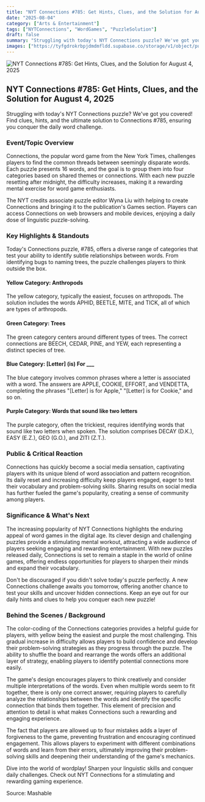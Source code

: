 ```yaml
---
title: "NYT Connections #785: Get Hints, Clues, and the Solution for August 4, 2025"
date: "2025-08-04"
category: ["Arts & Entertainment"]
tags: ["NYTConnections", "WordGames", "PuzzleSolution"]
draft: false
summary: "Struggling with today's NYT Connections puzzle? We've got you covered! Find clues, hints, and the ultimate solution to Connections #785, ensuring you conquer the daily word challenge."
images: ["https://tyfgdrokrbpjdmdmfldd.supabase.co/storage/v1/object/public/image/2025-08-04-12-03-56-097-04-00.jpg"]
---
```



![NYT Connections #785: Get Hints, Clues, and the Solution for August 4, 2025](https://tyfgdrokrbpjdmdmfldd.supabase.co/storage/v1/object/public/image/2025-08-04-12-03-56-097-04-00.jpg)

## NYT Connections #785: Get Hints, Clues, and the Solution for August 4, 2025

Struggling with today's NYT Connections puzzle? We've got you covered! Find clues, hints, and the ultimate solution to Connections #785, ensuring you conquer the daily word challenge.

### Event/Topic Overview

Connections, the popular word game from the New York Times, challenges players to find the common threads between seemingly disparate words. Each puzzle presents 16 words, and the goal is to group them into four categories based on shared themes or connections. With each new puzzle resetting after midnight, the difficulty increases, making it a rewarding mental exercise for word game enthusiasts.

The NYT credits associate puzzle editor Wyna Liu with helping to create Connections and bringing it to the publication's Games section. Players can access Connections on web browsers and mobile devices, enjoying a daily dose of linguistic puzzle-solving.

### Key Highlights & Standouts

Today's Connections puzzle, #785, offers a diverse range of categories that test your ability to identify subtle relationships between words. From identifying bugs to naming trees, the puzzle challenges players to think outside the box.

#### Yellow Category: Anthropods

The yellow category, typically the easiest, focuses on arthropods. The solution includes the words APHID, BEETLE, MITE, and TICK, all of which are types of arthropods.

#### Green Category: Trees

The green category centers around different types of trees. The correct connections are BEECH, CEDAR, PINE, and YEW, each representing a distinct species of tree.

#### Blue Category: [Letter] (is) For ___

The blue category involves common phrases where a letter is associated with a word. The answers are APPLE, COOKIE, EFFORT, and VENDETTA, completing the phrases "[Letter] is for Apple," "[Letter] is for Cookie," and so on.

#### Purple Category: Words that sound like two letters

The purple category, often the trickiest, requires identifying words that sound like two letters when spoken. The solution comprises DECAY (D.K.), EASY (E.Z.), GEO (G.O.), and ZITI (Z.T.).

### Public & Critical Reaction

Connections has quickly become a social media sensation, captivating players with its unique blend of word association and pattern recognition. Its daily reset and increasing difficulty keep players engaged, eager to test their vocabulary and problem-solving skills. Sharing results on social media has further fueled the game's popularity, creating a sense of community among players.

### Significance & What's Next

The increasing popularity of NYT Connections highlights the enduring appeal of word games in the digital age. Its clever design and challenging puzzles provide a stimulating mental workout, attracting a wide audience of players seeking engaging and rewarding entertainment. With new puzzles released daily, Connections is set to remain a staple in the world of online games, offering endless opportunities for players to sharpen their minds and expand their vocabulary.

Don't be discouraged if you didn't solve today's puzzle perfectly. A new Connections challenge awaits you tomorrow, offering another chance to test your skills and uncover hidden connections. Keep an eye out for our daily hints and clues to help you conquer each new puzzle!

### Behind the Scenes / Background

The color-coding of the Connections categories provides a helpful guide for players, with yellow being the easiest and purple the most challenging. This gradual increase in difficulty allows players to build confidence and develop their problem-solving strategies as they progress through the puzzle. The ability to shuffle the board and rearrange the words offers an additional layer of strategy, enabling players to identify potential connections more easily.

The game's design encourages players to think creatively and consider multiple interpretations of the words. Even when multiple words seem to fit together, there is only one correct answer, requiring players to carefully analyze the relationships between the words and identify the specific connection that binds them together. This element of precision and attention to detail is what makes Connections such a rewarding and engaging experience.

The fact that players are allowed up to four mistakes adds a layer of forgiveness to the game, preventing frustration and encouraging continued engagement. This allows players to experiment with different combinations of words and learn from their errors, ultimately improving their problem-solving skills and deepening their understanding of the game's mechanics.

Dive into the world of wordplay! Sharpen your linguistic skills and conquer daily challenges. Check out NYT Connections for a stimulating and rewarding gaming experience.

Source: Mashable
